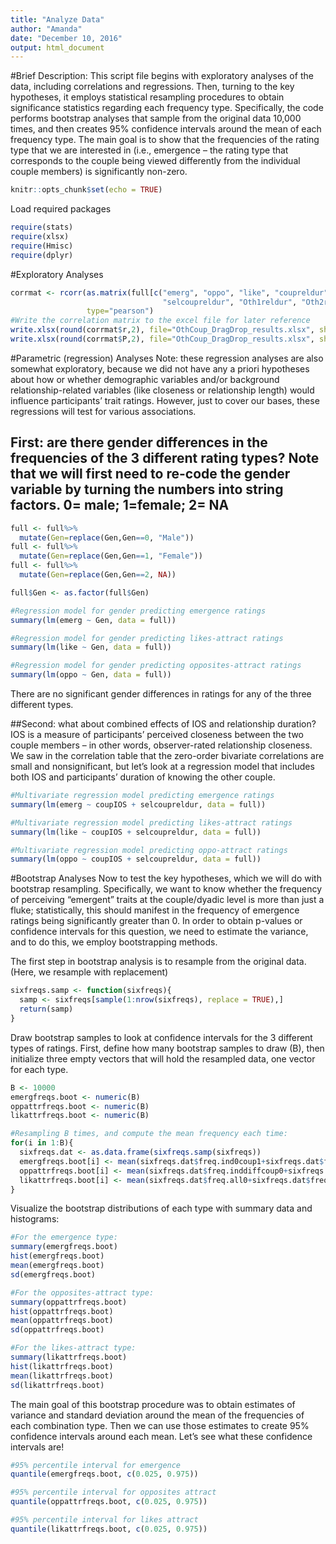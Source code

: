 ```yaml
---
title: "Analyze Data"
author: "Amanda"
date: "December 10, 2016"
output: html_document
---
```

#Brief Description:
This script file begins with exploratory analyses of the data, including correlations and regressions. Then, turning to the key hypotheses, it employs statistical resampling procedures to obtain significance statistics regarding each frequency type. Specifically, the code performs bootstrap analyses that sample from the original data 10,000 times, and then creates 95% confidence intervals around the mean of each frequency type. The main goal is to show that the frequencies of the rating type that we are interested in (i.e., emergence -- the rating type that corresponds to the couple being viewed differently from the individual couple members) is significantly non-zero. 
```r
knitr::opts_chunk$set(echo = TRUE)
```
Load required packages
```r
require(stats)
require(xlsx)
require(Hmisc)
require(dplyr)
```

#Exploratory Analyses
```r
corrmat <- rcorr(as.matrix(full[c("emerg", "oppo", "like", "coupreldur",
                                  "selcoupreldur", "Oth1reldur", "Oth2reldur", "coupIOS")]), 
                 type="pearson")
#Write the correlation matrix to the excel file for later reference
write.xlsx(round(corrmat$r,2), file="OthCoup_DragDrop_results.xlsx", sheetName="Corr")
write.xlsx(round(corrmat$P,2), file="OthCoup_DragDrop_results.xlsx", sheetName="Corr p values", append=T)
```

#Parametric (regression) Analyses
Note: these regression analyses are also somewhat exploratory, because we did not have any a priori hypotheses about how or whether demographic variables and/or background relationship-related variables (like closeness or relationship length) would influence participants' trait ratings. However, just to cover our bases, these regressions will test for various associations.

## First: are there gender differences in the frequencies of the 3 different rating types? Note that we will first need to re-code the gender variable by turning the numbers into string factors. 0= male; 1=female; 2= NA
```r
full <- full%>%
  mutate(Gen=replace(Gen,Gen==0, "Male"))
full <- full%>%
  mutate(Gen=replace(Gen,Gen==1, "Female"))
full <- full%>%
  mutate(Gen=replace(Gen,Gen==2, NA))

full$Gen <- as.factor(full$Gen)

#Regression model for gender predicting emergence ratings
summary(lm(emerg ~ Gen, data = full))

#Regression model for gender predicting likes-attract ratings
summary(lm(like ~ Gen, data = full))

#Regression model for gender predicting opposites-attract ratings
summary(lm(oppo ~ Gen, data = full))
```
There are no significant gender differences in ratings for any of the three different types.

##Second: what about combined effects of IOS and relationship duration? IOS is a measure of participants' perceived closeness between the two couple members -- in other words, observer-rated relationship closeness. We saw in the correlation table that the zero-order bivariate correlations are small and nonsignificant, but let's look at a regression model that includes both IOS and participants' duration of knowing the other couple.
```r
#Multivariate regression model predicting emergence ratings
summary(lm(emerg ~ coupIOS + selcoupreldur, data = full))

#Multivariate regression model predicting likes-attract ratings
summary(lm(like ~ coupIOS + selcoupreldur, data = full))

#Multivariate regression model predicting oppo-attract ratings
summary(lm(oppo ~ coupIOS + selcoupreldur, data = full))
```


#Bootstrap Analyses
Now to test the key hypotheses, which we will do with bootstrap resampling. Specifically, we want to know whether the frequency of perceiving "emergent" traits at the couple/dyadic level is more than just a fluke; statistically, this should manifest in the frequency of emergence ratings being significantly greater than 0. In order to obtain p-values or confidence intervals for this question, we need to estimate the variance, and to do this, we employ bootstrapping methods.  

The first step in bootstrap analysis is to resample from the original data. (Here, we resample with replacement)
```r
sixfreqs.samp <- function(sixfreqs){
  samp <- sixfreqs[sample(1:nrow(sixfreqs), replace = TRUE),]
  return(samp)
}
```

Draw bootstrap samples to look at confidence intervals for the 3 different types of ratings. First, define how many bootstrap samples to draw (B), then initialize three empty vectors that will hold the resampled data, one vector for each type.
```r
B <- 10000
emergfreqs.boot <- numeric(B)
oppattrfreqs.boot <- numeric(B)
likattrfreqs.boot <- numeric(B)

#Resampling B times, and compute the mean frequency each time:
for(i in 1:B){
  sixfreqs.dat <- as.data.frame(sixfreqs.samp(sixfreqs))
  emergfreqs.boot[i] <- mean(sixfreqs.dat$freq.ind0coup1+sixfreqs.dat$freq.ind1coup0)
  oppattrfreqs.boot[i] <- mean(sixfreqs.dat$freq.inddiffcoup0+sixfreqs.dat$freq.inddiffcoup1)
  likattrfreqs.boot[i] <- mean(sixfreqs.dat$freq.all0+sixfreqs.dat$freq.all1)
}
```

Visualize the bootstrap distributions of each type with summary data and histograms:
```r
#For the emergence type:
summary(emergfreqs.boot)
hist(emergfreqs.boot)
mean(emergfreqs.boot)
sd(emergfreqs.boot)

#For the opposites-attract type:
summary(oppattrfreqs.boot)
hist(oppattrfreqs.boot)
mean(oppattrfreqs.boot)
sd(oppattrfreqs.boot)

#For the likes-attract type:
summary(likattrfreqs.boot)
hist(likattrfreqs.boot)
mean(likattrfreqs.boot)
sd(likattrfreqs.boot)
```

The main goal of this bootstrap procedure was to obtain estimates of variance and standard deviation around the mean of the frequencies of each combination type. Then we can use those estimates to create 95% confidence intervals around each mean. Let's see what these confidence intervals are!
```r
#95% percentile interval for emergence
quantile(emergfreqs.boot, c(0.025, 0.975))

#95% percentile interval for opposites attract
quantile(oppattrfreqs.boot, c(0.025, 0.975))

#95% percentile interval for likes attract
quantile(likattrfreqs.boot, c(0.025, 0.975))
```
